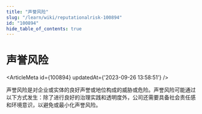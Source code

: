 ```yaml
---
title: "声誉风险"
slug: "/learn/wiki/reputationalrisk-100894"
id: "100894"
hide_table_of_contents: true
---
```



# 声誉风险

<ArticleMeta id={100894} updatedAt={'2023-09-26 13:58:51'} />
<div className='border-solid border-b border-t-0 my-4 border-[var(--ifm-color-gray-300)]' />

声誉风险是对企业或实体的良好声誉或地位构成的威胁或危险。声誉风险可能通过以下方式发生：除了进行良好的治理实践和透明度外，公司还需要具备社会责任感和环境意识，以避免或最小化声誉风险。
